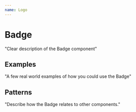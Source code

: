 ```yaml
---
name: Logo
---
```



# Badge

"Clear description of the Badge component"

## Examples
"A few real world examples of how you could use the Badge"


## Patterns
"Describe how the Badge relates to other components."



